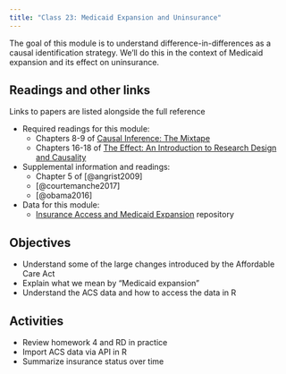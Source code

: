 ```yaml
---
title: "Class 23: Medicaid Expansion and Uninsurance"
---
```


The goal of this module is to understand difference-in-differences as a causal identification strategy. We'll do this in the context of Medicaid expansion and its effect on uninsurance. 

## Readings and other links

Links to papers are listed alongside the full reference

- <i class="fas fa-book"></i> Required readings for this module:
    - Chapters 8-9 of [Causal Inference: The Mixtape](https://mixtape.scunning.com/)
    - Chapters 16-18 of [The Effect: An Introduction to Research Design and Causality](https://theeffectbook.net/)
- <i class="fas fa-external-link-square-alt"></i> Supplemental information and readings:
    - Chapter 5 of [@angrist2009]
    - [@courtemanche2017]
    - [@obama2016]    
- <i class="fa fa-database"></i> Data for this module:
    - [Insurance Access and Medicaid Expansion](https://github.com/imccart-test/insurance-access) repository


## Objectives

- Understand some of the large changes introduced by the Affordable Care Act
- Explain what we mean by "Medicaid expansion"
- Understand the ACS data and how to access the data in R

## Activities

- Review homework 4 and RD in practice
- Import ACS data via API in R
- Summarize insurance status over time

